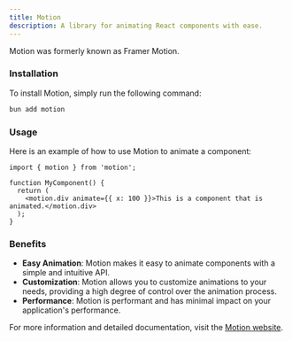 ```yaml
---
title: Motion
description: A library for animating React components with ease.
---
```


<Tip>Motion was formerly known as Framer Motion.</Tip>

### Installation

To install Motion, simply run the following command:

```sh Terminal
bun add motion
```

### Usage

Here is an example of how to use Motion to animate a component:

```tsx my-component.tsx
import { motion } from 'motion';

function MyComponent() {
  return (
    <motion.div animate={{ x: 100 }}>This is a component that is animated.</motion.div>
  );
}
```

### Benefits

- **Easy Animation**: Motion makes it easy to animate components with a simple and intuitive API.
- **Customization**: Motion allows you to customize animations to your needs, providing a high degree of control over the animation process.
- **Performance**: Motion is performant and has minimal impact on your application's performance.

For more information and detailed documentation, visit the [Motion website](https://motion.dev/).
